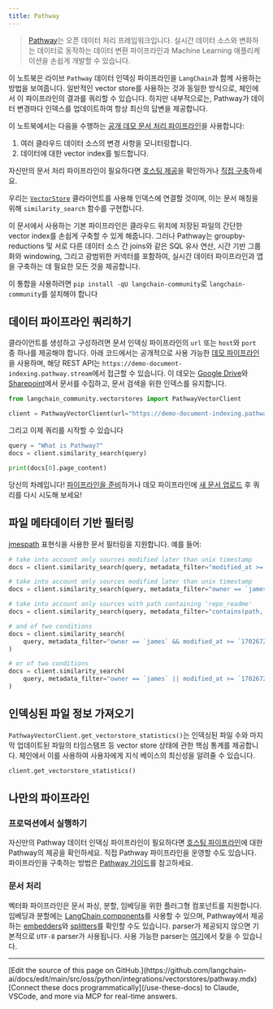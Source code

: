 ```yaml
---
title: Pathway
---
```


> [Pathway](https://pathway.com/)는 오픈 데이터 처리 프레임워크입니다. 실시간 데이터 소스와 변화하는 데이터로 동작하는 데이터 변환 파이프라인과 Machine Learning 애플리케이션을 손쉽게 개발할 수 있습니다.

이 노트북은 라이브 `Pathway` 데이터 인덱싱 파이프라인을 `LangChain`과 함께 사용하는 방법을 보여줍니다. 일반적인 vector store를 사용하는 것과 동일한 방식으로, 체인에서 이 파이프라인의 결과를 쿼리할 수 있습니다. 하지만 내부적으로는, Pathway가 데이터 변경마다 인덱스를 업데이트하여 항상 최신의 답변을 제공합니다.

이 노트북에서는 다음을 수행하는 [공개 데모 문서 처리 파이프라인](https://pathway.com/solutions/ai-pipelines#try-it-out)을 사용합니다:

1. 여러 클라우드 데이터 소스의 변경 사항을 모니터링합니다.
2. 데이터에 대한 vector index를 빌드합니다.

자신만의 문서 처리 파이프라인이 필요하다면 [호스팅 제공](https://pathway.com/solutions/ai-pipelines)을 확인하거나 [직접 구축](https://pathway.com/developers/user-guide/llm-xpack/vectorstore_pipeline/)하세요.

우리는 [`VectorStore`](https://reference.langchain.com/python/langchain_core/vectorstores/?h=#langchain_core.vectorstores.base.VectorStore) 클라이언트를 사용해 인덱스에 연결할 것이며, 이는 문서 매칭을 위해 `similarity_search` 함수를 구현합니다.

이 문서에서 사용하는 기본 파이프라인은 클라우드 위치에 저장된 파일의 간단한 vector index를 손쉽게 구축할 수 있게 해줍니다. 그러나 Pathway는 groupby-reductions 및 서로 다른 데이터 소스 간 joins와 같은 SQL 유사 연산, 시간 기반 그룹화와 windowing, 그리고 광범위한 커넥터를 포함하여, 실시간 데이터 파이프라인과 앱을 구축하는 데 필요한 모든 것을 제공합니다.

이 통합을 사용하려면 `pip install -qU langchain-community`로 `langchain-community`를 설치해야 합니다

## 데이터 파이프라인 쿼리하기

클라이언트를 생성하고 구성하려면 문서 인덱싱 파이프라인의 `url` 또는 `host`와 `port` 중 하나를 제공해야 합니다. 아래 코드에서는 공개적으로 사용 가능한 [데모 파이프라인](https://pathway.com/solutions/ai-pipelines#try-it-out)을 사용하며, 해당 REST API는 `https://demo-document-indexing.pathway.stream`에서 접근할 수 있습니다. 이 데모는 [Google Drive](https://drive.google.com/drive/u/0/folders/1cULDv2OaViJBmOfG5WB0oWcgayNrGtVs)와 [Sharepoint](https://navalgo.sharepoint.com/sites/ConnectorSandbox/Shared%20Documents/Forms/AllItems.aspx?id=%2Fsites%2FConnectorSandbox%2FShared%20Documents%2FIndexerSandbox&p=true&ga=1)에서 문서를 수집하고, 문서 검색을 위한 인덱스를 유지합니다.

```python
from langchain_community.vectorstores import PathwayVectorClient

client = PathwayVectorClient(url="https://demo-document-indexing.pathway.stream")
```

 그리고 이제 쿼리를 시작할 수 있습니다

```python
query = "What is Pathway?"
docs = client.similarity_search(query)
```

```python
print(docs[0].page_content)
```

 당신의 차례입니다! [파이프라인을 준비](https://pathway.com/solutions/ai-pipelines)하거나 데모 파이프라인에 [새 문서 업로드](https://chat-realtime-sharepoint-gdrive.demo.pathway.com/) 후 쿼리를 다시 시도해 보세요!

## 파일 메타데이터 기반 필터링

[jmespath](https://jmespath.org/) 표현식을 사용한 문서 필터링을 지원합니다. 예를 들어:

```python
# take into account only sources modified later than unix timestamp
docs = client.similarity_search(query, metadata_filter="modified_at >= `1702672093`")

# take into account only sources modified later than unix timestamp
docs = client.similarity_search(query, metadata_filter="owner == `james`")

# take into account only sources with path containing 'repo_readme'
docs = client.similarity_search(query, metadata_filter="contains(path, 'repo_readme')")

# and of two conditions
docs = client.similarity_search(
    query, metadata_filter="owner == `james` && modified_at >= `1702672093`"
)

# or of two conditions
docs = client.similarity_search(
    query, metadata_filter="owner == `james` || modified_at >= `1702672093`"
)
```

## 인덱싱된 파일 정보 가져오기

`PathwayVectorClient.get_vectorstore_statistics()`는 인덱싱된 파일 수와 마지막 업데이트된 파일의 타임스탬프 등 vector store 상태에 관한 핵심 통계를 제공합니다. 체인에서 이를 사용하여 사용자에게 지식 베이스의 최신성을 알려줄 수 있습니다.

```python
client.get_vectorstore_statistics()
```

## 나만의 파이프라인

### 프로덕션에서 실행하기

자신만의 Pathway 데이터 인덱싱 파이프라인이 필요하다면 [호스팅 파이프라인](https://pathway.com/solutions/ai-pipelines)에 대한 Pathway의 제공을 확인하세요. 직접 Pathway 파이프라인을 운영할 수도 있습니다. 파이프라인을 구축하는 방법은 [Pathway 가이드](https://pathway.com/developers/user-guide/llm-xpack/vectorstore_pipeline/)를 참고하세요.

### 문서 처리

벡터화 파이프라인은 문서 파싱, 분할, 임베딩을 위한 플러그형 컴포넌트를 지원합니다. 임베딩과 분할에는 [LangChain components](https://pathway.com/developers/user-guide/llm-xpack/vectorstore_pipeline/#langchain)를 사용할 수 있으며, Pathway에서 제공하는 [embedders](https://pathway.com/developers/api-docs/pathway-xpacks-llm/embedders)와 [splitters](https://pathway.com/developers/api-docs/pathway-xpacks-llm/splitters)를 확인할 수도 있습니다. parser가 제공되지 않으면 기본적으로 `UTF-8` parser가 사용됩니다. 사용 가능한 parser는 [여기](https://github.com/pathwaycom/pathway/blob/main/python/pathway/xpacks/llm/parser.py)에서 찾을 수 있습니다.

---

<Callout icon="pen-to-square" iconType="regular">
    [Edit the source of this page on GitHub.](https://github.com/langchain-ai/docs/edit/main/src/oss/python/integrations/vectorstores/pathway.mdx)
</Callout>
<Tip icon="terminal" iconType="regular">
    [Connect these docs programmatically](/use-these-docs) to Claude, VSCode, and more via MCP for    real-time answers.
</Tip>
